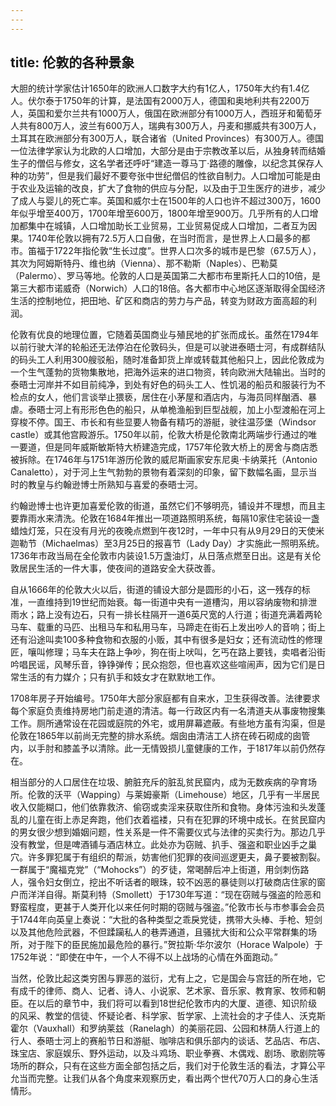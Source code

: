 ```yaml
---
---
---
```

title: 伦敦的各种景象
---




大胆的统计学家估计1650年的欧洲人口数字大约有1亿人，1750年大约有1.4亿人。伏尔泰于1750年的计算，是法国有2000万人，德国和奥地利共有2200万人，英国和爱尔兰共有1000万人，俄国在欧洲部分有1000万人，西班牙和葡萄牙人共有800万人，波兰有600万人，瑞典有300万人，丹麦和挪威共有300万人，土耳其在欧洲部分有300万人，联合诸省（United Provinces）有300万人。德国一位法律学家认为北欧的人口增加，大部分是由于宗教改革以后，从独身转而结婚生子的僧侣与修女，这名学者还呼吁“建造一尊马丁·路德的雕像，以纪念其保存人种的功劳”，但是我们最好不要夸张中世纪僧侣的性欲自制力。人口增加可能是由于农业及运输的改良，扩大了食物的供应与分配，以及由于卫生医疗的进步，减少了成人与婴儿的死亡率。英国和威尔士在1500年的人口也许不超过300万，1600年似乎增至400万，1700年增至600万，1800年增至900万。几乎所有的人口增加都集中在城镇，人口增加助长工业贸易，工业贸易促成人口增加，二者互为因果。1740年伦敦以拥有72.5万人口自傲，在当时而言，是世界上人口最多的都市。笛福于1722年指伦敦“生长过度”。世界人口次多的城市是巴黎（67.5万人），其次为阿姆斯特丹、维也纳（Vienna）、那不勒斯（Naples）、巴勒莫（Palermo）、罗马等地。伦敦的人口是英国第二大都市布里斯托人口的10倍，是第三大都市诺威奇（Norwich）人口的18倍。各大都市中心地区逐渐取得全国经济生活的控制地位，把田地、矿区和商店的劳力与产品，转变为财政方面高超的利润。

伦敦有优良的地理位置，它随着英国商业与殖民地的扩张而成长。虽然在1794年以前行驶大洋的轮船还无法停泊在伦敦码头，但是可以驶进泰晤士河，有成群结队的码头工人利用300艘驳船，随时准备卸货上岸或转载其他船只上，因此伦敦成为一个生气蓬勃的货物集散地，把海外运来的进口物资，转向欧洲大陆输出。当时的泰晤士河岸并不如目前纯净，到处有好色的码头工人、性饥渴的船员和服装行为不检点的女人，他们言谈举止猥亵，居住在小茅屋和酒店内，与海员同样酗酒、暴虐。泰晤士河上有形形色色的船只，从单桅渔船到巨型战舰，加上小型渡船在河上穿梭不停。国王、市长和有些显要人物备有精巧的游艇，驶往温莎堡（Windsor castle）或其他宫殿游乐。1750年以前，伦敦大桥是伦敦南北两端步行通过的唯一要道，但是同年威斯敏斯特大桥建造完成，1757年伦敦大桥上的房舍与商店悉被拆除。在1746年与1751年游历伦敦的威尼斯画家安东尼奥·卡纳莱托（Antonio Canaletto），对于河上生气勃勃的景物有着深刻的印象，留下数幅名画，显示当时的教皇与约翰逊博士所熟知与喜爱的泰晤士河。

约翰逊博士也许更加喜爱伦敦的街道，虽然它们不够明亮，铺设并不理想，而且主要靠雨水来清洗。伦敦在1684年推出一项道路照明系统，每隔10家住宅装设一盏蜡烛灯笼，只在没有月光的夜晚点燃到午夜12时，一年中只有从9月29日的天使米迦勒节（Michaelmas）至3月25日的报喜节（Lady Day）才实施此一照明系统。1736年市政当局在全伦敦市内装设1.5万盏油灯，从日落点燃至日出。这是有关伦敦居民生活的一件大事，使夜间的道路安全大获改善。

自从1666年的伦敦大火以后，街道的铺设大部分是圆形的小石，这一残存的标准，一直维持到19世纪而始衰。每一街道中央有一道槽沟，用以容纳废物和排泄雨水；路上没有边石，只有一排长柱隔开一道6英尺宽的人行道；街道充满着两轮马车、载重的马匹、出租马车和私用马车，马蹄走在街石上发出吵人的音响；街上还有沿途叫卖100多种食物和衣服的小贩，其中有很多是妇女；还有流动性的修理匠，嚷叫修理；马车夫在路上争吵，狗在街上吠叫，乞丐在路上要钱，卖唱者沿街吟唱民谣，风琴乐音，铮铮弹传；民众抱怨，但也喜欢这些喧闹声，因为它们是日常生活的有力媒介；只有扒手和妓女才在默默地工作。

1708年房子开始编号。1750年大部分家庭都有自来水，卫生获得改善。法律要求每个家庭负责维持房地门前走道的清洁。每一行政区内有一名清道夫从事废物搜集工作。厕所通常设在花园或庭院的外宅，或用屏幕遮蔽。有些地方虽有沟渠，但是伦敦在1865年以前尚无完整的排水系统。烟囱由清洁工人挤在砖石砌成的囱管内，以手肘和膝盖予以清除。此一无情毁损儿童健康的工作，于1817年以前仍然存在。

相当部分的人口居住在垃圾、腑脏充斥的脏乱贫民窟内，成为无数疾病的孕育场所。伦敦的沃平（Wapping）与莱姆豪斯（Limehouse）地区，几乎有一半居民收入仅能糊口，他们依靠救济、偷窃或卖淫来获取住所和食物。身体污浊和头发蓬乱的儿童在街上赤足奔跑，他们衣着褴褛，只有在犯罪的环境中成长。在贫民窟内的男女很少想到婚姻问题，性关系是一件不需要仪式与法律的买卖行为。那边几乎没有教堂，但是啤酒铺与酒店林立。此处亦为窃贼、扒手、强盗和职业凶手之巢穴。许多罪犯属于有组织的帮派，妨害他们犯罪的夜间巡逻更夫，鼻子要被割裂。一群属于“魔福克党”（“Mohocks”）的歹徒，常喝醉后冲上街道，用剑刺伤路人，强令妇女倒立，挖出不听话者的眼珠，较不凶恶的暴徒则以打破商店住家的窗户而洋洋自得。斯莫利特（Smollett）于1730年写道：“现在窃贼与强盗的险恶和野蛮程度，更甚于人类开化以来任何时期的窃贼与强盗。”伦敦市长与市参事会会员于1744年向英皇上奏说：“大批的各种类型之乖戾党徒，携带大头棒、手枪、短剑以及其他危险武器，不但蹂躏私人的巷弄通道，且骚扰大街和公众平常群集的场所，对于陛下的臣民施加最危险的暴行。”贺拉斯·华尔波尔（Horace Walpole）于1752年说：“即使在中午，一个人不得不以上战场的心情在外面跑动。”

当然，伦敦比起这类穷困与罪恶的滋衍，尤有上之，它是国会与宫廷的所在地，它有成千的律师、商人、记者、诗人、小说家、艺术家、音乐家、教育家、牧师和朝臣。在以后的章节中，我们将可以看到18世纪伦敦市内的大厦、道德、知识阶级的风采、教堂的信徒、怀疑论者、科学家、哲学家、上流社会的才子佳人、沃克斯霍尔（Vauxhall）和罗纳莱兹（Ranelagh）的美丽花园、公园和林荫人行道上的行人、泰晤士河上的赛船节日和游艇、咖啡店和俱乐部内的谈话、艺品店、布店、珠宝店、家庭娱乐、野外运动，以及斗鸡场、职业拳赛、木偶戏、剧场、歌剧院等场所的群众，只有在这些方面全部包括之后，我们对于伦敦生活的看法，才算公平允当而完整。让我们从各个角度来观察历史，看出两个世代70万人口的身心生活情形。